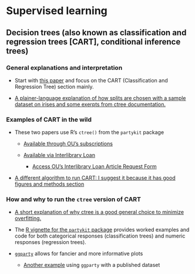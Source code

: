 # Supervised learning {-}

## Decision trees (also known as classification and regression trees [CART], conditional inference trees)

### General explanations and interpretation
    
- Start with [this paper](http://www.jstor.org/stable/10.1086/587826) and focus on the CART (Classification and Regression Tree) section mainly.
        
- [A plainer-language explanation of how splits are chosen with a sample dataset on irises and some exerpts from ctree documentation.](https://stats.stackexchange.com/questions/255150/how-to-interpret-this-decision-tree)
        
### Examples of CART in the wild
      
- These two papers use R’s `ctree()` from the `partykit` package

  - [Available through OU's subscriptions](https://link.springer.com/article/10.1007/s11252-019-00896-0)
  
  - [Available via Interlibrary Loan](https://www.tandfonline.com/doi/full/10.1080/24694452.2022.2108747)
  
    - [Access OU's Interlibrary Loan Article Request Form](https://ou.illiad.oclc.org/ILLiad/illiad.dll?Action=10&Form=22)

- [A different algorithm to run CART: I suggest it because it has good figures and methods section](https://esajournals.onlinelibrary.wiley.com/doi/full/10.1890/1051-0761%282006%29016%5B0687%3AHELMAR%5D2.0.CO%3B2)
  

### How and why to run the `ctree` version of CART

- [A short explanation of why ctree is a good general choice to minimize overfitting.](https://stats.stackexchange.com/questions/12140/conditional-inference-trees-vs-traditional-decision-trees)

- The [R vignette for the `partykit` package](https://cran.r-project.org/web/packages/partykit/vignettes/ctree.pdf) provides worked examples and code for both categorical responses (classification trees) and numeric responses (regression trees).

- [`ggparty`](https://cran.r-project.org/web/packages/ggparty/vignettes/ggparty-graphic-partying.html) allows for fancier and more informative plots

  - [Another example](https://luisdva.github.io/rstats/plotting-recursive-partitioning-trees/) using `ggparty` with a published dataset
